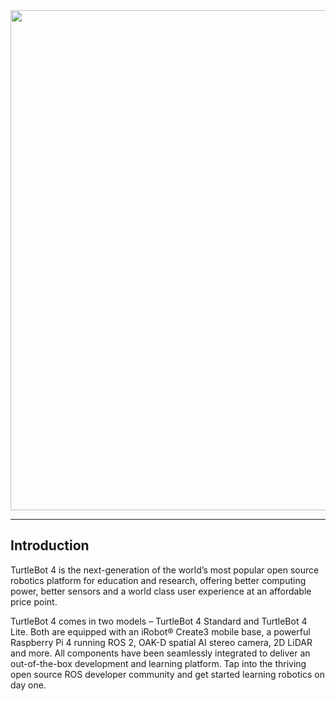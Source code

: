<center>
  <img src="/img/robot_turtlebot4_1.jpg" width="800" />
</center>

---

## Introduction

TurtleBot 4 is the next-generation of the world’s most popular open source robotics platform for education and research, offering better computing power, better sensors and a world class user experience at an affordable price point.

TurtleBot 4 comes in two models – TurtleBot 4 Standard and TurtleBot 4 Lite.
Both are equipped with an iRobot® Create3 mobile base, a powerful Raspberry Pi 4 running ROS 2, OAK-D spatial AI stereo camera, 2D LiDAR and more. All components have been seamlessly integrated to deliver an out-of-the-box development and learning platform.
Tap into the thriving open source ROS developer community and get started learning robotics on day one.
